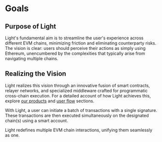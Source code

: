 # Goals

## Purpose of Light

Light's fundamental aim is to streamline the user's experience across different EVM chains, minimizing friction and eliminating counterparty risks.
The vision is clear: users should perceive their actions as simply using Ethereum, unencumbered by the complexities that typically arise from navigating multiple chains.

## Realizing the Vision

Light realizes this vision through an innovative fusion of smart contracts, relayer networks, and specialized middleware crafted for programmatic cross-chain execution.
For a detailed account of how Light achieves this, explore [our products](/introduction/products) and [user flow](/introduction/user-flow) sections.

With Light, a user can initiate a batch of transactions with a single signature. These transactions are then executed simultaneously on the designated chain(s) using a smart account.

Light redefines multiple EVM chain interactions, unifying them seamlessly as one.
